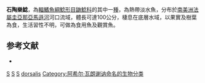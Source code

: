 {{Speciesbox
| taxon = Lithodoras dorsalis 
| binomial_authority = [[Achille_Valenciennes|Valenciennes]], 1840
| status = NE
| status_system = IUCN3.1
| synonyms = *''Doras dorsalis'', Valenciennes, 1840
*''Doras papilionatus'', De Filippi, 1853
*''Doras papillionatus'', De Filippi, 1853
*''Doras lithogaster'', Kner, 1855
}}

'''石陶樂鯰'''，為[[輻鰭魚綱|輻鰭魚綱]][[鯰形目|鯰形目]][[鼬鯰科|鼬鯰科]]的其中一[[種|種]]，為熱帶淡水魚，分布於[[南美洲|南美洲]][[法屬圭亞那|法屬圭亞那]][[亞馬遜河|亞馬遜河]]河口流域，體長可達100公分，棲息在底層水域，以果實及樹葉為食，生活習性不明，可做為食用魚及觀賞魚。

==参考文献==
*{{FishBase_species|genus=Lithodoras|species=dorsalis|year=2015|month=7}}

{{Taxonbar}}

[[Category:1840年描述的鱼类|S]]
[[Category:食用魚|S]]
[[Category:觀賞魚|S]]
[[Category:石陶樂鯰屬|dorsalis]]
[[Category:阿希尔·瓦朗谢讷命名的生物分类|Category:阿希尔·瓦朗谢讷命名的生物分类]]